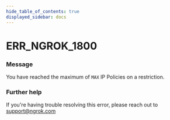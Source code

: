 ```yaml
---
hide_table_of_contents: true
displayed_sidebar: docs
---
```



# ERR_NGROK_1800

### Message
You have reached the maximum of `MAX` IP Policies on a restriction.

<ErrorDetails error='err_ngrok_1800' />


### Further help
If you're having trouble resolving this error, please reach out to [support@ngrok.com](mailto:support@ngrok.com?subject=Help%20with%20ERR_NGROK_1800)

